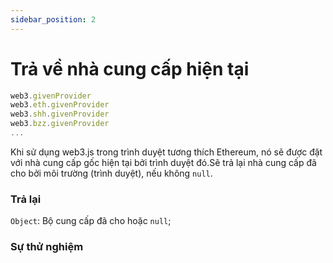 ```yaml
---
sidebar_position: 2
---
```


# Trả về nhà cung cấp hiện tại
```javascript
web3.givenProvider
web3.eth.givenProvider
web3.shh.givenProvider
web3.bzz.givenProvider
...
```
Khi sử dụng web3.js trong trình duyệt tương thích Ethereum, nó sẽ được đặt với nhà cung cấp gốc hiện tại bởi trình duyệt đó.Sẽ trả lại nhà cung cấp đã cho bởi môi trường (trình duyệt), nếu không `null`.
### Trả lại
`Object`: Bộ cung cấp đã cho hoặc `null`;
### Sự thử nghiệm
<GivenProvider />